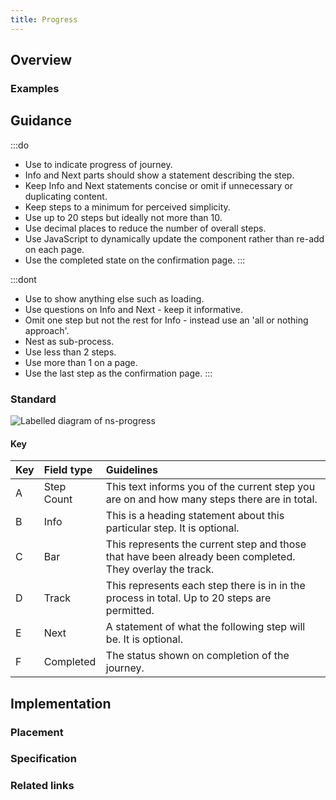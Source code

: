 ```yaml
---
title: Progress
---
```




## Overview

<CompDetails name={componentName} />

### Examples

<ExampleViewer type="standard" />

## Guidance

:::do
- Use to indicate progress of journey.
- Info and Next parts should show a statement describing the step.
- Keep Info and Next statements concise or omit if unnecessary or duplicating content.
- Keep steps to a minimum for perceived simplicity.
- Use up to 20 steps but ideally not more than 10.
- Use decimal places to reduce the number of overall steps.
- Use JavaScript to dynamically update the component rather than re-add on each page.
- Use the completed state on the confirmation page.
:::

:::dont
- Use to show anything else such as loading.
- Use questions on Info and Next - keep it informative.
- Omit one step but not the rest for Info - instead use an 'all or nothing approach'.
- Nest as sub-process.
- Use less than 2 steps.
- Use more than 1 on a page.
- Use the last step as the confirmation page.
:::

### Standard

![Labelled diagram of ns-progress](@assets/components/ns-progress/guidance.webp)

#### Key

| Key | Field type | Guidelines |
| :--- | :--- | :--- |
| <span class="marker">A</span> | Step Count | This text informs you of the current step you are on and how many steps there are in total. |
| <span class="marker">B</span> | Info | This is a heading statement about this particular step. It is optional. |
| <span class="marker">C</span> | Bar | This represents the current step and those that have been already been completed. They overlay the track. |
| <span class="marker">D</span> | Track | This represents each step there is in in the process in total. Up to 20 steps are permitted. |
| <span class="marker">E</span> | Next | A statement of what the following step will be. It is optional. |
| <span class="marker">F</span> | Completed | The status shown on completion of the journey. |

## Implementation

### Placement

<Placement name={componentName} />

### Specification

<Specification name={componentName} />

### Related links

<RelatedLinks name={componentName} />

